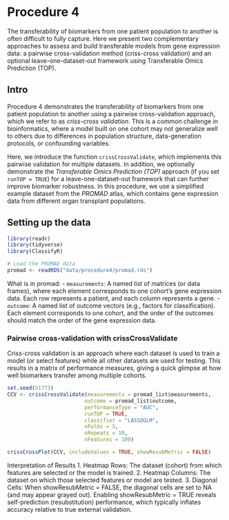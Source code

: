 # Procedure 4

The transferability of biomarkers from one patient population to another is often difficult to fully capture. Here we present two complementary approaches to assess and build transferable models from gene expression data: a pairwise cross-validation method (criss-cross validation) and an optional leave-one-dataset-out framework using Transferable Omics Prediction (TOP).

## Intro

Procedure 4 demonstrates the transferability of biomarkers from one patient population to another using a pairwise cross-validation approach, which we refer to as *criss-cross validation*. This is a common challenge in bioinformatics, where a model built on one cohort may not generalize well to others due to differences in population structure, data-generation protocols, or confounding variables.

Here, we introduce the function `crissCrossValidate`, which implements this pairwise validation for multiple datasets. In addition, we optionally demonstrate the *Transferable Omics Prediction (TOP)* approach (if you set `runTOP = TRUE`) for a leave-one-dataset-out framework that can further improve biomarker robustness. In this procedure, we use a simplified example dataset from the *PROMAD* atlas, which contains gene expression data from different organ transplant populations.

## Setting up the data

```r
library(readr)
library(tidyverse)
library(ClassifyR)

# Load the PROMAD data
promad <- readRDS("data/procedure4/promad.rds")
```

What is in promad: - `measurements`: A named list of matrices (or data frames), where each element corresponds to one cohort’s gene expression data. Each row represents a patient, and each column represents a gene. - `outcome`: A named list of outcome vectors (e.g., factors for classification). Each element corresponds to one cohort, and the order of the outcomes should match the order of the gene expression data.

### Pairwise cross-validation with crissCrossValidate

Criss-cross validation is an approach where each dataset is used to train a model (or select features) while all other datasets are used for testing. This results in a matrix of performance measures, giving a quick glimpse at how well biomarkers transfer among multiple cohorts.

```r
set.seed(51773)
CCV <- crissCrossValidate(measurements = promad_list$measurements, 
                         outcome = promad_list$outcome,
                         performanceType = "AUC", 
                         runTOP = TRUE, 
                         classifier = "LASSOGLM",
                         nFolds = 5, 
                         nRepeats = 10,
                         nFeatures = 100)

crissCrossPlot(CCV, includeValues = TRUE, showResubMetric = FALSE)
```

Interpretation of Results 1. Heatmap Rows: The dataset (cohort) from which features are selected or the model is trained. 2. Heatmap Columns: The dataset on which those selected features or model are tested. 3. Diagonal Cells: When showResubMetric = FALSE, the diagonal cells are set to NA (and may appear grayed out). Enabling showResubMetric = TRUE reveals self-prediction (resubstitution) performance, which typically inflates accuracy relative to true external validation.
